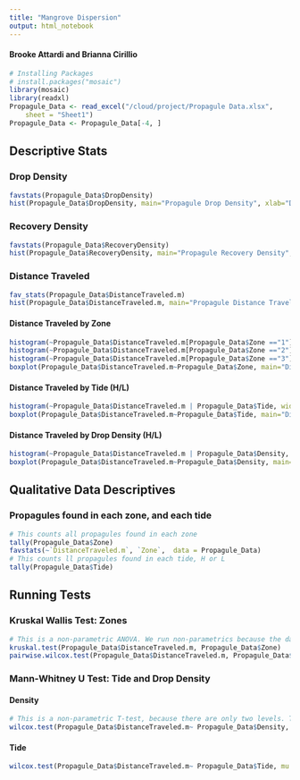 ```yaml
---
title: "Mangrove Dispersion"
output: html_notebook
---
```

#### Brooke Attardi and Brianna Cirillio

```r
# Installing Packages
# install.packages("mosaic")
library(mosaic)
library(readxl)
Propagule_Data <- read_excel("/cloud/project/Propagule Data.xlsx", 
    sheet = "Sheet1")
Propagule_Data <- Propagule_Data[-4, ]
```

## Descriptive Stats

### Drop Density
```r
favstats(Propagule_Data$DropDensity)
hist(Propagule_Data$DropDensity, main="Propagule Drop Density", xlab="Drop Density")
```

### Recovery Density
```r
favstats(Propagule_Data$RecoveryDensity)
hist(Propagule_Data$RecoveryDensity, main="Propagule Recovery Density", xlab="Recovery Density")
```


### Distance Traveled
```r
fav_stats(Propagule_Data$DistanceTraveled.m)
hist(Propagule_Data$DistanceTraveled.m, main="Propagule Distance Traveled", xlab="Distance Traveled")
```

#### Distance Traveled by Zone
```r
histogram(~Propagule_Data$DistanceTraveled.m[Propagule_Data$Zone =="1"], width=300, main="Zone 1", xlab= "Distance Traveled", breaks=15)
histogram(~Propagule_Data$DistanceTraveled.m[Propagule_Data$Zone =="2"], width=300, main="Zone 2", xlab= "Distance Traveled", breaks=15)
histogram(~Propagule_Data$DistanceTraveled.m[Propagule_Data$Zone =="3"], width=300, main="Zone 3", xlab= "Distance Traveled", breaks=15)
boxplot(Propagule_Data$DistanceTraveled.m~Propagule_Data$Zone, main="Distance Traveled by Zone", ylab="Distance Traveled", xlab="Zone")
```

#### Distance Traveled by Tide (H/L)
```r
histogram(~Propagule_Data$DistanceTraveled.m | Propagule_Data$Tide, width=300, data = Propagule_Data, xlab= "Distance Traveled vs Tide", xlim = c(0,400), breaks=15)
boxplot(Propagule_Data$DistanceTraveled.m~Propagule_Data$Tide, main="Distance Traveled by Tide", ylab="Distance Traveled", xlab="Tide")
```

#### Distance Traveled by Drop Density (H/L)
```r
histogram(~Propagule_Data$DistanceTraveled.m | Propagule_Data$Density, width=300, data = Propagule_Data, xlab= "Distance Traveled vs Drop Density", xlim = c(0,400), breaks=15)
boxplot(Propagule_Data$DistanceTraveled.m~Propagule_Data$Density, main="Distance Traveled by Drop Density", ylab="Distance Traveled", xlab="Density")
```

## Qualitative Data Descriptives
### Propagules found in each zone, and each tide
```r
# This counts all propagules found in each zone 
tally(Propagule_Data$Zone)
favstats(~`DistanceTraveled.m`, `Zone`,  data = Propagule_Data)
# This counts ll propagules found in each tide, H or L
tally(Propagule_Data$Tide)
```

## Running Tests
### Kruskal Wallis Test: Zones
```r
# This is a non-parametric ANOVA. We run non-parametrics because the data is not normal. This will compare all data by the median (ex. Median distance travled in Zone 1, compared to Zone 2)
kruskal.test(Propagule_Data$DistanceTraveled.m, Propagule_Data$Zone)
pairwise.wilcox.test(Propagule_Data$DistanceTraveled.m, Propagule_Data$Zone, p.adjust.method = "bonferroni", paired = FALSE)
```

### Mann-Whitney U Test: Tide and Drop Density

#### Density
```r
# This is a non-parametric T-test, because there are only two levels. This will compare the data by the median (ex. H/L drop density vs H/L tide)
wilcox.test(Propagule_Data$DistanceTraveled.m~ Propagule_Data$Density, mu = 0, alt = "two.sided", conf.int = T,conf.level=0.95, paired = FALSE )
```
#### Tide
```r
wilcox.test(Propagule_Data$DistanceTraveled.m~ Propagule_Data$Tide, mu = 0, alt = "two.sided", conf.int = T,conf.level=0.95, paired = FALSE )
```